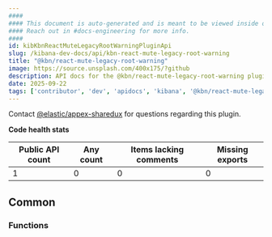```yaml
---
####
#### This document is auto-generated and is meant to be viewed inside our experimental, new docs system.
#### Reach out in #docs-engineering for more info.
####
id: kibKbnReactMuteLegacyRootWarningPluginApi
slug: /kibana-dev-docs/api/kbn-react-mute-legacy-root-warning
title: "@kbn/react-mute-legacy-root-warning"
image: https://source.unsplash.com/400x175/?github
description: API docs for the @kbn/react-mute-legacy-root-warning plugin
date: 2025-09-22
tags: ['contributor', 'dev', 'apidocs', 'kibana', '@kbn/react-mute-legacy-root-warning']
---
```




Contact [@elastic/appex-sharedux](https://github.com/orgs/elastic/teams/appex-sharedux) for questions regarding this plugin.

**Code health stats**

| Public API count  | Any count | Items lacking comments | Missing exports |
|-------------------|-----------|------------------------|-----------------|
| 1 | 0 | 0 | 0 |

## Common

### Functions
<DocDefinitionList data={kbnReactMuteLegacyRootWarningObj.common.functions}/>

